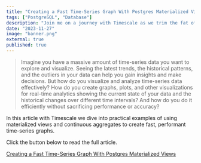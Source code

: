 ```yaml
---
title: "Creating a Fast Time-Series Graph With Postgres Materialized Views"
tags: ["PostgreSQL", "Database"]
description: "Join me on a journey with Timescale as we trim the fat off your PostgreSQL database. Unearth the nitty-gritty of pages and tuples, the why and how of table bloat, and the lifesaving grace of routine vacuums. We'll dive into Timescale's compression magic and smart retention policies to keep your data lean and mean."
date: "2023-11-27"
image: "banner.png"
external: true
published: true
---
```


> Imagine you have a massive amount of time-series data you want to explore and visualize. Seeing the latest trends, the historical patterns, and the outliers in your data can help you gain insights and make decisions. But how do you visualize and analyze time-series data effectively? How do you create graphs, plots, and other visualizations for real-time analytics showing the current state of your data and the historical changes over different time intervals? And how do you do it efficiently without sacrificing performance or accuracy?

<div class="mt-16" />

In this article with Timescale we dive into practical examples of using materialized views and continuous aggregates to create fast, performant time-series graphs.

Click the button below to read the full article.

<a
  data-goatcounter-click="timescale-reduce-pg-database-size__click"
  class="mt-4 opacity-90 hover:opacity-100 text-center font-bold px-6 py-4 rounded-md dark:bg-[#b3e3ff] dark:hover:bg-[#84acc5] bg-[#5755c9] hover:bg-[#1e1c63] text-white hover:text-white dark:text-black transform-gpu hover:scale-105 transition-all"
  href="https://www.timescale.com/blog/creating-a-fast-time-series-graph-with-postgres-materialized-views/">Creating a Fast Time-Series Graph With Postgres Materialized Views</a>

